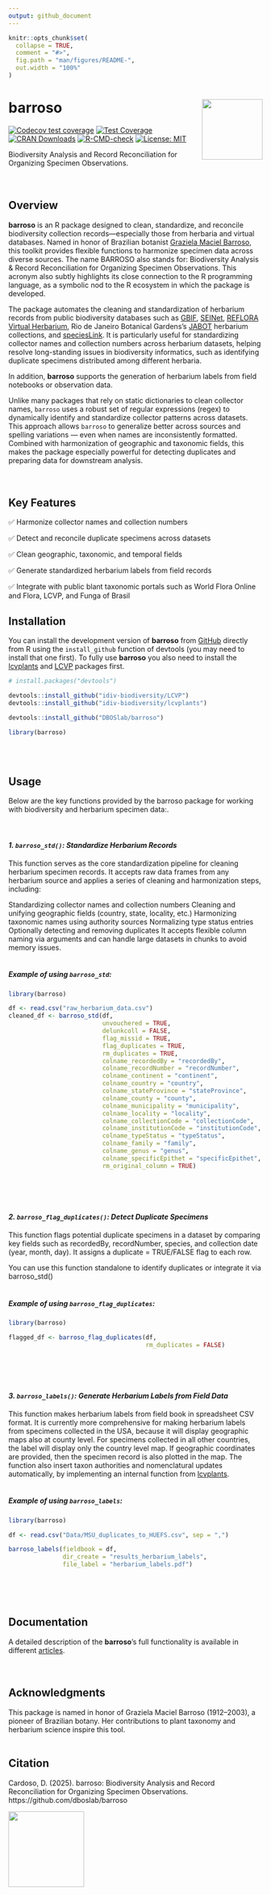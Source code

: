 ```yaml
---
output: github_document
---
```


<!-- README.md is generated from README.Rmd. Please edit that file -->

```r
knitr::opts_chunk$set(
  collapse = TRUE,
  comment = "#>",
  fig.path = "man/figures/README-",
  out.width = "100%"
)
```

# barroso <img src="inst/figures/barroso_hex_sticker.png" align="right" alt="" width="120" />

<!-- badges: start -->
[![Codecov test coverage](https://codecov.io/gh/DBOSlab/barroso/graph/badge.svg)](https://app.codecov.io/gh/DBOSlab/barroso)
[![Test Coverage](https://github.com/DBOSlab/barroso/actions/workflows/test-coverage.yaml/badge.svg)](https://github.com/DBOSlab/barroso/actions/workflows/test-coverage.yaml)
[![CRAN Downloads](https://cranlogs.r-pkg.org/badges/grand-total/barroso)](https://cran.r-project.org/package=barroso)
[![R-CMD-check](https://github.com/DBOSlab/barroso/actions/workflows/R-CMD-check.yaml/badge.svg)](https://github.com/DBOSlab/barroso/actions/workflows/R-CMD-check.yaml)
[![License: MIT](https://img.shields.io/badge/license-MIT-blue.svg)](LICENSE)
<!-- badges: end -->


Biodiversity Analysis and Record Reconciliation for Organizing Specimen Observations.\
\
\

## Overview

**barroso** is an R package designed to clean, standardize, and reconcile biodiversity collection records—especially those from herbaria and virtual databases. Named in honor of Brazilian botanist [Graziela Maciel Barroso](https://www.gov.br/jbrj/pt-br/assuntos/colecoes/arquivistica/graziela-maciel-barroso), this toolkit provides flexible functions to harmonize specimen data across diverse sources. The name BARROSO also stands for: Biodiversity Analysis & Record Reconciliation for Organizing Specimen Observations. This acronym also subtly highlights its close connection to the R programming language, as a symbolic nod to the R ecosystem in which the package is developed. 

The package automates the cleaning and standardization of herbarium records from public biodiversity databases such as [GBIF](https://www.gbif.org), [SEINet](https://swbiodiversity.org/seinet/), [REFLORA Virtual Herbarium](https://floradobrasil.jbrj.gov.br/reflora/herbarioVirtual/), Rio de Janeiro Botanical Gardens's [JABOT](https://jabot.jbrj.gov.br/v3/consulta.php) herbarium collections, and [speciesLink](https://specieslink.net). It is particularly useful for standardizing collector names and collection numbers across herbarium datasets, helping resolve long-standing issues in biodiversity informatics, such as identifying duplicate specimens distributed among different herbaria.

In addition, **barroso** supports the generation of herbarium labels from field notebooks or observation data.

Unlike many packages that rely on static dictionaries to clean collector names, `barroso` uses a robust set of regular expressions (regex) to dynamically identify and standardize collector patterns across datasets. This approach allows `barroso` to generalize better across sources and spelling variations — even when names are inconsistently formatted. Combined with harmonization of geographic and taxonomic fields, this makes the package especially powerful for detecting duplicates and preparing data for downstream analysis.\
\
\

## Key Features

✅ Harmonize collector names and collection numbers

✅ Detect and reconcile duplicate specimens across datasets

✅ Clean geographic, taxonomic, and temporal fields

✅ Generate standardized herbarium labels from field records

✅ Integrate with public blant taxonomic portals such as World Flora Online and Flora, LCVP, and Funga of Brasil


## Installation

You can install the development version of **barroso** from [GitHub](https://github.com/) directly from R using the `install_github` function of devtools (you may need to 
install that one first). To fully use **barroso** you also need to install the
[lcvplants](https://idiv-biodiversity.github.io/lcvplants/) and [LCVP](https://github.com/idiv-biodiversity/LCVP) packages first.

``` r
# install.packages("devtools")

devtools::install_github("idiv-biodiversity/LCVP")
devtools::install_github("idiv-biodiversity/lcvplants")

devtools::install_github("DBOSlab/barroso")
```

```r
library(barroso)
```
\
\

## Usage

Below are the key functions provided by the barroso package for working with biodiversity and herbarium specimen data:.\
\
\

#### _1. `barroso_std()`:  Standardize Herbarium Records_

This function serves as the core standardization pipeline for cleaning herbarium specimen records. It accepts raw data frames from any herbarium source and applies a series of cleaning and harmonization steps, including:

Standardizing collector names and collection numbers
Cleaning and unifying geographic fields (country, state, locality, etc.)
Harmonizing taxonomic names using authority sources
Normalizing type status entries
Optionally detecting and removing duplicates
It accepts flexible column naming via arguments and can handle large datasets in chunks to avoid memory issues.\
\

##### Example of using `barroso_std`:
``` r
library(barroso)

df <- read.csv("raw_herbarium_data.csv")
cleaned_df <- barroso_std(df,
                          unvouchered = TRUE,
                          delunkcoll = FALSE,
                          flag_missid = TRUE,
                          flag_duplicates = TRUE,
                          rm_duplicates = TRUE,
                          colname_recordedBy = "recordedBy",
                          colname_recordNumber = "recordNumber",
                          colname_continent = "continent", 
                          colname_country = "country",
                          colname_stateProvince = "stateProvince",
                          colname_county = "county",
                          colname_municipality = "municipality",
                          colname_locality = "locality",
                          colname_collectionCode = "collectionCode",
                          colname_institutionCode = "institutionCode",
                          colname_typeStatus = "typeStatus",
                          colname_family = "family",
                          colname_genus = "genus",
                          colname_specificEpithet = "specificEpithet", 
                          rm_original_column = TRUE)
```
\
\
\

#### _2. `barroso_flag_duplicates()`: Detect Duplicate Specimens_

This function flags potential duplicate specimens in a dataset by comparing key fields such as recordedBy, recordNumber, species, and collection date (year, month, day). It assigns a duplicate = TRUE/FALSE flag to each row.

You can use this function standalone to identify duplicates or integrate it via barroso_std()\
\

##### Example of using `barroso_flag_duplicates`:
``` r
library(barroso)

flagged_df <- barroso_flag_duplicates(df,
                                      rm_duplicates = FALSE)
```
\
\
\

#### _3. `barroso_labels()`: Generate Herbarium Labels from Field Data_

This function makes herbarium labels from field book in spreadsheet CSV format. 
It is currently more comprehensive for making herbarium labels from specimens 
collected in the USA, because it will display geographic maps also at county level. 
For specimens collected in all other countries, the label will display only the 
country level map. If geographic coordinates are provided, then the specimen record 
is also plotted in the map. The function also insert taxon authorities and nomenclatural
updates automatically, by implementing an internal function from [lcvplants](https://idiv-biodiversity.github.io/lcvplants/).\
\

##### Example of using `barroso_labels`:
``` r
library(barroso)

df <- read.csv("Data/MSU_duplicates_to_HUEFS.csv", sep = ",")

barroso_labels(fieldbook = df,
               dir_create = "results_herbarium_labels",
               file_label = "herbarium_labels.pdf")
```
\
\
\

## Documentation
A detailed description of the __barroso__'s full functionality is available in 
different [articles](https://dboslab.github.io/barroso/).\
\
\

## Acknowledgments

This package is named in honor of Graziela Maciel Barroso (1912–2003), a pioneer of Brazilian botany. Her contributions to plant taxonomy and herbarium science inspire this tool.
\
\

## Citation
Cardoso, D. (2025). barroso: Biodiversity Analysis and Record Reconciliation for Organizing Specimen Observations. https://github.com/dboslab/barroso

<img src="inst/figures/DBOSlab_logo.png" align="left" alt="" width="150" />
